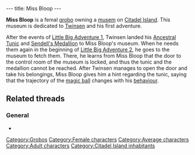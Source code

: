 ---
title: Miss Bloop
---

{{Character|
Name=Miss Bloop|
Image=GBBLOOP.jpg|
Race=[[Grobo]]|
Gender=Female|
Size=Medium|
Age=Adult}}

'''Miss Bloop''' is a femal [[grobo]] owning a [[Miss Bloop's Private Museum|musem]] on [[Citadel Island]]. This museum is dedicated to [[Twinsen]] and his first adventure.

After the events of [[Little Big Adventure 1]], Twinsen landed his [[Ancestral Tunic]] and [[Sendell's Medallion]] to Miss Bloop's museum. When he needs them again in the beginning of [[Little Big Adventure 2]], he goes to the museum to fetch them. There, he learns from Miss Bloop that the door to the control room of the museum is locked, and thus the tunic and the medallion cannot be reached. After Twinsen manages to open the door and take his belongings, Miss Bloop gives him a hint regarding the tunic, saying that the trajectory of the [[magic ball]] changes with his [[behaviour]].

==Related threads==
===General===
* {{thread|id=7972|title=Families}}

[[Category:Grobos]]
[[Category:Female characters]]
[[Category:Average characters]]
[[Category:Adult characters]]
[[Category:Citadel Island inhabitants]]